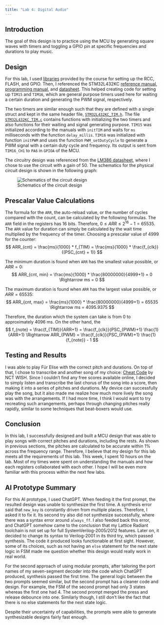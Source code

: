 ```yaml
---
title: "Lab 4: Digital Audio"
---
```


## Introduction
The goal of this design is to practice using the MCU by generating square waves with timers and toggling a GPIO pin at specific frequencies and durations to play music. 

## Design
For this lab, I used [libraries](https://github.com/HMC-E155/tutorial-clock-configuration/tree/solution/lib) provided by the course for setting up the RCC, FLASH, and GPIO. Then, I referenced the STM32L432KC [reference manual](https://www.st.com/resource/en/reference_manual/rm0394-stm32l41xxx42xxx43xxx44xxx45xxx46xxx-advanced-armbased-32bit-mcus-stmicroelectronics.pdf), [programming manual](https://www.st.com/resource/en/programming_manual/pm0214-stm32-cortexm4-mcus-and-mpus-programming-manual-stmicroelectronics.pdf), and [datasheet](https://www.st.com/resource/en/datasheet/stm32l432kc.pdf). This helped creating code for setting up `TIM15` and `TIM16`, which are general purpose timers used here for waiting a certain duration and generating the PWM signal, respectively.

The two timers are similar enough such that they are defined with a single struct and kept in the same header file, [`STM32L432KC_TIM.h`](https://github.com/georgiatai/e155-lab4/blob/main/mcu/lib/STM32L432KC_TIM.h). The file [`STM32L432KC_TIM.c`](https://github.com/georgiatai/e155-lab4/blob/main/mcu/lib/STM32L432KC_TIM.c) contains functions with initializing the two timers and also functions for their waiting and signal generating purpose. `TIM15` was initialized according to the manuals with `initTIM` and waits for `ms` milliseconds with the function `delay_millis`. `TIM16` was initialized with function `initPWM` and uses the function `PWM_setDutyCycle` to generate a PWM signal with a certain duty cycle and frequency. Its output is sent from `TIM16_CH1` to `PA6` in `GPIOA` of the MCU.

The circuitry design was referenced from the [LM386 datasheet](https://www.ti.com/lit/ds/symlink/lm386.pdf), where I chose to use the circuit with a gain of 50. The schematics for the physical circuit design is shown in the following graph:

![Schematics of the circuit design](images/schematics.jpeg){#fig-schematics}

## Prescalar Value Calculations
The formula for the `ARR`, the auto-reload value, or the number of cycles compared with the count, can be calculated by the following formulas. The `ARR` field in the registers has 16 bits. Therefore, $0 \leq ARR \leq 2^{16}-1=65535$. The `ARR` value for duration can simply be calculated by the wait time multiplied by the frequency of the timer. Choosing a prescalar value of 4999 for the counter:
$$
ARR_{cnt} = \frac{ms}{1000} * f_{TIM} = \frac{ms}{1000} * \frac{f_{clk}}{(PSC_{cnt} + 1)}
$$

The minimum duration is found when `ARR` has the smallest value possible, or $ARR=0$:
$$
ARR_{cnt, min} = \frac{ms}{1000} * \frac{80000000}{4999+1} = 0 \Rightarrow ms = 0
$$

The maximum duration is found when `ARR` has the largest value possible, or $ARR=65535$:
$$
ARR_{cnt, max} = \frac{ms}{1000} * \frac{80000000}{4999+1} = 65535 \Rightarrow ms = 4095.9375
$$

Therefore, the duration which the system can take is from 0 to approximately 4096 ms. On the other hand, the 
$$
f_{note} = \frac{f_{TIM}}{ARR+1} = \frac{f_{clk}}{PSC_{PWM}+1} \frac{1}{ARR+1} 
\Rightarrow 
ARR_{PWM} = \frac{f_{clk}}{PSC_{PWM}+1} \frac{1}{f_{note}} - 1 
$$


## Testing and Results
I was able to play Für Elise with the correct pitch and durations. On top of that, I chose to transcribe and another song of my choice: [Cheat Code](https://youtu.be/4VvbSmlcGxo?si=3Z56K4po3zwW2p6H) by NCT WISH. Since I couldn't find any free scores available online, I decided to simply listen and transcribe the last chorus of the song into a score, then making it into a series of pitches and durations. My device can successfully play the song, but it also made me realize how much more lively the song was with the arrangements. If I had more time, I think I would want to try recreating such arrangements, perhaps through changing pitches really rapidly, similar to some techniques that beat-boxers would use.

## Conclusion
In this lab, I successfully designed and built a MCU design that was able to play songs with correct pitches and durations, including the rests. As shown in previous sections, the pitches are calculated to be accurate within 1% across the frequency range. Therefore, I believe that my design for this lab meets all the requirements of this lab. This week, I spent 10 hours on the lab. Most of my times were spent on understanding the manuals and how each registers collaborated with each other. I hope I will be even more familiar with this process within the next few labs.

## AI Prototype Summary
For this AI prototype, I used ChatGPT. When feeding it the first prompt, the resulted design was unable to synthesize the first time. A synthesis error said that `new_key` is constantly driven from multiple places. Therefore, I asked it to fix it. Its second try also did not synthesize successfully, where there was a syntax error around `always_ff`. I also feeded back this error, and ChatGPT somehow came to the conclusion that my Lattice Radiant toolchain is not set up for full SystemVerilog-2005/2012 features. Later on, it decided to change its syntax to Verilog-2001 in its third try, which passed synthesis. The code it produced looks functionable at first sight. However, some of its choices, such as not having an `else` statement for the next state logic in FSM made me question whether this design would really work in real world.

For the second approach of using modular prompts, after tailoring the port names of my seven-segment decoder into the code which ChatGPT produced, synthesis passed the first time. The general logic between the two prompts seemed similar, but the second prompt has a cleaner code and design. For example, the FSM of the second prompt had only 3 states whereas the first one had 4. The second prompt merged the press and release debounce into one. Similarly though, I still don't like the fact that there is no else statements for the next state logic.

Despite their uncertainty of capabilities, the prompts were able to generate synthesizable designs fairly fast enough.